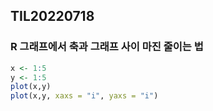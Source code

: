 ## TIL20220718

### R 그래프에서 축과 그래프 사이 마진 줄이는 법

```r
x <- 1:5
y <- 1:5
plot(x,y)
plot(x,y, xaxs = "i", yaxs = "i")
```
